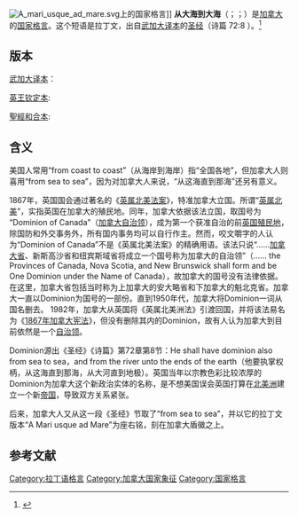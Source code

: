 [[File:A_mari_usque_ad_mare.svg|thumb]]上的国家格言]]
{{Refimprove|time=2020-02-28T05:51:49+00:00}}
'''从大海到大海'''（{{lang-la|'''A Mari Usque Ad Mare'''}}；{{lang-en|From Sea to Sea}}；{{lang-fr|D'un océan à l'autre}}）是[[加拿大|加拿大]]的[[国家格言列表|国家格言]]。这个短语是拉丁文，出自[[武加大译本|武加大译本]]的[[圣经|圣经]]（诗篇 72:8 ）。<ref name="canenc1">{{cite web|url=http://www.thecanadianencyclopedia.com/en/article/a-mari-usque-ad-mare/|title=A Mari usque ad Mare|last=Lamb|first=W. Kaye|work=The Canadian Encyclopedia|publisher=Historica Foundation of Canada|accessdate=2008-11-21|archive-date=2017-09-02|archive-url=https://web.archive.org/web/20170902015921/http://www.thecanadianencyclopedia.com/en/article/a-mari-usque-ad-mare/|dead-url=no}}</ref>

== 版本 ==
[[武加大译本|武加大译本]]：
{{Quotation|"Et dominabitur a mari usque ad mare, et a flumine usque ad terminos terrae"}}

[[钦定版圣经|英王钦定本]]: 
{{Quotation|"He shall have dominion also from sea to sea, and from the river unto the ends of the earth"}}

[[聖經和合本|聖經和合本]]:

{{Quotation|“他要執掌權柄、從這海直到那海、從大河直到地極。”}}

== 含义 ==
美国人常用“from coast to coast”（从海岸到海岸）指“全国各地”，但加拿大人则喜用“from sea to sea”，因为对加拿大人来说，“从这海直到那海”还另有意义。

1867年，英国国会通过著名的《[[英属北美法案|英属北美法案]]》，特准加拿大立国。所谓“[[英属北美|英属北美]]”，实指英国在加拿大的殖民地。同年，加拿大依据该法立国，取国号为 “Dominion of Canada”（[[加拿大自治领|加拿大自治领]]），成为第一个获准自治的前[[英国殖民地|英国殖民地]]，除国防和外交事务外，所有国内事务均可以自行作主。然而，咬文嚼字的人认为“Dominion of Canada”不是《英属北美法案》的精确用语。该法只说“……[[加拿大省|加拿大省]]、新斯高沙省和纽宾斯域省将成立一个国号称为加拿大的自治领”（...... the Provinces of Canada, Nova Scotia, and New Brunswick shall form and be One Dominion under the Name of Canada），故加拿大的国号没有法律依据。在这里，加拿大省包括当时称为上加拿大的安大略省和下加拿大的魁北克省。加拿大一直以Dominion为国号的一部份。直到1950年代，加拿大将Dominion一词从国名删去。 1982年，加拿大从英国将《英属北美洲法》引渡回国，并将该法易名为《[[1867年|1867年]][[加拿大宪法|加拿大宪法]]》，但没有删除其内的Dominion，故有人认为加拿大到目前依然是一个[[自治领|自治领]]。

Dominion源出《圣经》《诗篇》第72章第8节：He shall have dominion also from sea to sea，and from the river unto the ends of the earth（他要执掌权柄，从这海直到那海，从大河直到地极）。英国当年以宗教色彩比较浓厚的Dominion为加拿大这个新政治实体的名称，是不想美国误会英国打算在[[北美洲|北美洲]]建立一个新[[帝国|帝国]]，导致双方关系紧张。

后来，加拿大人又从这一段《圣经》节取了“from sea to sea”，并以它的拉丁文版本“A Mari usque ad Mare”为座右铭，刻在加拿大盾徽之上。

== 参考文献 ==
{{reflist}}

[[Category:拉丁语格言|Category:拉丁语格言]]
[[Category:加拿大国家象征|Category:加拿大国家象征]]
[[Category:国家格言|Category:国家格言]]